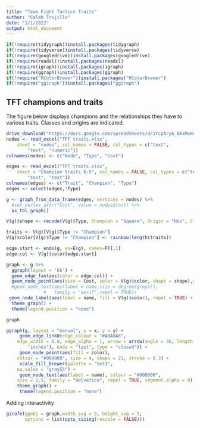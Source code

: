 ```yaml
---
title: "Team Fight Tactics Traits"
author: "Caleb Trujillo"
date: "2/1/2022"
output: html_document
---
```


```r
if(!require(tidygraph))install.packages(tidygraph)
if(!require(tidyverse))install.packages(tidyverse)
if(!require(googledrive))install.packages(googledrive)
if(!require(readxl))install.packages(readxl)
if(!require(igraph))install.packages(igraph)
if(!require(ggraph))install.packages(ggraph)
if(!require("RColorBrewer"))install.packages("RColorBrewer")
if(!require("ggiraph"))install.packages("ggiraph")
```

## TFT champions and traits

The figure below displays champions and the relationships they have to various traits. Classes and origins are indicated.

```r
drive_download("https://docs.google.com/spreadsheets/d/1YcpAryA_AXxMxHq8DNIb6QjkoJjmBE-LxYlegOzpR94/edit#gid=1653168612", overwrite = TRUE)
nodes <- read_excel("TFT traits.xlsx", 
    sheet = "nodes", col_names = FALSE, col_types = c("text", 
        "text", "numeric"))
colnames(nodes) <- c("Node", "Type", "Cost")

edges <- read_excel("TFT traits.xlsx", 
    sheet = "Champion traits 6.5", col_names = FALSE, col_types = c("text", 
        "text", "text"))
colnames(edges) <- c("Trait", "Champion", "Type")
edges <- select(edges,!Type)
```
```r
g <- graph_from_data_frame(edges, vertices = nodes) %>%
  #set_vertex_attr("Cost", value = nodes$Cost) %>%
  as_tbl_graph()

V(g)$shape <- recode(V(g)$Type, Champion = "Square", Origin = "Hex", Class = "Circle")

traits <- V(g)[V(g)$Type != "Champion"]
V(g)$color[V(g)$Type != "Champion"] <- rainbow(length(traits))

edge.start <- ends(g, es=E(g), names=F)[,1]
edge.col <- V(g)$color[edge.start]

graph <- g %>%
  ggraph(layout = 'kk') + 
  geom_edge_fan(aes(color = edge.col)) +
  geom_node_point(aes(size = Cost, color = V(g)$color, shape = shape),show.legend = FALSE) +
  #geom_node_text(aes(label = name,size = degree(greys)),
              #   family = "serif",repel = TRUE)+
 geom_node_label(aes(label = name, fill = V(g)$color), repel = TRUE) +
  theme_graph() +
  theme(legend.position = "none")

graph

ggraph(g, layout = "manual", x = x, y = y) + 
	 geom_edge_link0(edge_colour = "#A8A8A8",
    edge_width = 0.8, edge_alpha = 1, arrow = arrow(angle = 30, length = unit(0.15,
        "inches"), ends = "last", type = "closed")) + 
	 geom_node_point(aes(fill = color),
    colour = "#000000", size = 4, shape = 21, stroke = 0.3) + 
	 scale_fill_brewer(palette = "Set3",
    na.value = "gray53") + 
	 geom_node_text(aes(label = name), colour = "#000000",
    size = 2.5, family = "Helvetica", repel = TRUE, segment.alpha = 0) + 
    theme_graph() + 
	 theme(legend.position = "none")
```

Adding interactivity 

```r

girafe(ggobj = graph,width_svg = 5, height_svg = 5,
       options = list(opts_sizing(rescale = FALSE)))
```